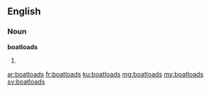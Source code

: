 ==English==

===Noun===
'''boatloads'''

# {{plural of|boatload}}

[[ar:boatloads]]
[[fr:boatloads]]
[[ku:boatloads]]
[[mg:boatloads]]
[[my:boatloads]]
[[sv:boatloads]]